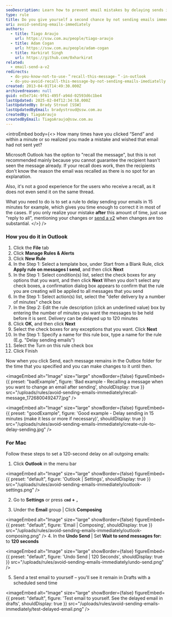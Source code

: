 ```yaml
---
seoDescription: Learn how to prevent email mistakes by delaying sends in Outlook for 15 minutes.
type: rule
title: Do you give yourself a second chance by not sending emails immediately?
uri: avoid-sending-emails-immediately
authors:
  - title: Tiago Araujo
    url: https://ssw.com.au/people/tiago-araujo
  - title: Adam Cogan
    url: https://ssw.com.au/people/adam-cogan
  - title: Harkirat Singh
    url: https://github.com/0xharkirat
related:
  - email-send-a-v2
redirects:
  - do-you-know-not-to-use-＂recall-this-message-＂-in-outlook
  - do-you-avoid-recall-this-message-by-not-sending-emails-imediatelly
created: 2013-04-01T14:49:30.000Z
archivedreason: null
guid: ed5e714c-9f61-495f-a94d-02593d6c1be4
lastUpdated: 2025-02-04T12:34:58.000Z
lastUpdatedBy: Brady Stroud [SSW]
lastUpdatedByEmail: bradystroud@ssw.com.au
createdBy: TiagoAraujo
createdByEmail: TiagoAraujo@ssw.com.au
---
```


<introEmbed
  body={<>
How many times have you clicked “Send” and within a minute or so realized you made a mistake and wished that email had not sent yet?

Microsoft Outlook has the option to "recall the message", but this is not recommended mainly because you cannot guarantee the recipient hasn't seen the message already. If your recall does work, then the recipients don't know the reason the email was recalled as there is no spot for an explanation.

Also, it's not a good experience for the users who receive a recall, as it does not even send it on the same thread.

What you need to do is to set a rule to delay sending your emails in 15 minutes for example, which gives you time enough to correct it in most of the cases. If you only realize your mistake **after** this amount of time, just use "reply to all", mentioning your changes or [send a v2](/email-send-a-v2) when changes are too substantial.
  </>}
/>
### How you do it in Outlook

1. Click the **File** tab
2. Click **Manage Rules & Alerts**
3. Click **New Rule**
4. In the Step 1: Select a template box, under Start from a Blank Rule, click  **Apply rule on messages I send**, and then click **Next**
5. In the Step 1: Select condition(s) list, select the check boxes for any options that you want, and then click **Next**
    When you don't select any check boxes, a confirmation dialog box appears to confirm that the rule you are creating will be applied to all messages that you send
6. In the Step 1: Select action(s) list, select the "defer delivery by a number of minutes" check box
7. In the Step 2: Edit the rule description (click an underlined value) box by entering the number of minutes you want the messages to be held before it is sent. Delivery can be delayed up to 120 minutes
8. Click **OK**, and then click **Next**
9. Select the check boxes for any exceptions that you want. Click **Next**
10. In the Step 1: Specify a name for this rule box, type a name for the rule (E.g. "Delay sending emails")
11. Select the Turn on this rule check box
12. Click Finish

Now when you click Send, each message remains in the Outbox folder for the time that you specified and you can make changes to it until then.

<imageEmbed
  alt="Image"
  size="large"
  showBorder={false}
  figureEmbed={{
    preset: "badExample",
    figure: 'Bad example - Recalling a message when you want to change an email after sending',
    shouldDisplay: true
  }}
  src="/uploads/rules/avoid-sending-emails-immediately/recall-message_1726800492477.jpg"
/>

<imageEmbed
  alt="Image"
  size="large"
  showBorder={false}
  figureEmbed={{
    preset: "goodExample",
    figure: 'Good example - Delay sending in 15 minutes (make it less or more if necessary)',
    shouldDisplay: true
  }}
  src="/uploads/rules/avoid-sending-emails-immediately/create-rule-to-delay-sending.jpg"
/>

### For Mac

Follow these steps to set a 120-second delay on all outgoing emails:

1. Click **Outlook** in the menu bar

   
<imageEmbed
  alt="Image"
  size="large"
  showBorder={false}
  figureEmbed={{
    preset: "default",
    figure: 'Outlook | Settings',
    shouldDisplay: true
  }}
  src="/uploads/rules/avoid-sending-emails-immediately/outlook-settings.png"
/>

2. Go to **Settings** or press **`cmd` + `,`**

3. Under the **Email** group | Click **Composing**

   
<imageEmbed
  alt="Image"
  size="large"
  showBorder={false}
  figureEmbed={{
    preset: "default",
    figure: 'Email | Composing',
    shouldDisplay: true
  }}
  src="/uploads/rules/avoid-sending-emails-immediately/outlook-composing.png"
/>
4. In the **Undo Send** | Set **Wait to send messages for:** to **120 seconds**

   
<imageEmbed
  alt="Image"
  size="large"
  showBorder={false}
  figureEmbed={{
    preset: "default",
    figure: 'Undo Send | 120 Seconds',
    shouldDisplay: true
  }}
  src="/uploads/rules/avoid-sending-emails-immediately/undo-send.png"
/>

5. Send a test email to yourself – you'll see it remain in Drafts with a scheduled send time

   
<imageEmbed
  alt="Image"
  size="large"
  showBorder={false}
  figureEmbed={{
    preset: "default",
    figure: 'Test email to yourself. See the delayed email in drafts',
    shouldDisplay: true
  }}
  src="/uploads/rules/avoid-sending-emails-immediately/test-delayed-email.png"
/>
